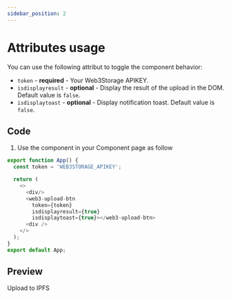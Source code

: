 ```yaml
---
sidebar_position: 2
---
```


# Attributes usage

You can use the following attribut to toggle the component behavior:

  - `token` - **required** - Your Web3Storage APIKEY.
  - `isdisplayresult` - **optional** - Display the result of the upload in the DOM. Default value is `false`.
  - `isdisplaytoast` - **optional** - Display notification toast. Default value is `false`.

## Code

1. Use the component in your Component page as follow
```js
export function App() {
  const token = 'WEB3STORAGE_APIKEY';

  return (
    <>
      <div/>
      <web3-upload-btn 
        token={token}
        isdisplayresult={true}
        isdisplaytoast={true}></web3-upload-btn>
      <div />
    </>
  );
}
export default App;

```

## Preview


<web3-upload-btn 
    token="eyJhbGciOiJIUzI1NiIsInR5cCI6IkpXVCJ9.eyJzdWIiOiJkaWQ6ZXRocjoweDRiMjk5MEFiNzVjZmQ0MTgyN0EzQTNjNGViNjdFRDA1Y0YwNTU5M0MiLCJpc3MiOiJ3ZWIzLXN0b3JhZ2UiLCJpYXQiOjE2NDM2NjExODA1MDAsIm5hbWUiOiJuZ3h3ZWIzIn0.AMvg_jKnPB2pRPiR6f8AebIHrldAwMCpxILQ7av_SD8"
    isdisplayresult="true"
    isdisplaytoast="true">
  Upload to IPFS
</web3-upload-btn>